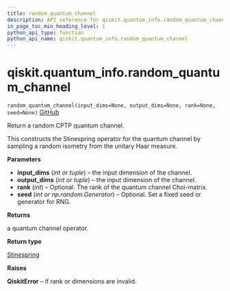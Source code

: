 ```yaml
---
title: random_quantum_channel
description: API reference for qiskit.quantum_info.random_quantum_channel
in_page_toc_min_heading_level: 1
python_api_type: function
python_api_name: qiskit.quantum_info.random_quantum_channel
---
```


<span id="qiskit-quantum-info-random-quantum-channel" />

# qiskit.quantum\_info.random\_quantum\_channel

<span id="qiskit.quantum_info.random_quantum_channel" />

`random_quantum_channel(input_dims=None, output_dims=None, rank=None, seed=None)` [GitHub](https://github.com/qiskit/qiskit/tree/stable/0.24/qiskit/quantum_info/operators/random.py "view source code")

Return a random CPTP quantum channel.

This constructs the Stinespring operator for the quantum channel by sampling a random isometry from the unitary Haar measure.

**Parameters**

*   **input\_dims** (*int or tuple*) – the input dimension of the channel.
*   **output\_dims** (*int or tuple*) – the input dimension of the channel.
*   **rank** (*int*) – Optional. The rank of the quantum channel Choi-matrix.
*   **seed** (*int or np.random.Generator*) – Optional. Set a fixed seed or generator for RNG.

**Returns**

a quantum channel operator.

**Return type**

[Stinespring](qiskit.quantum_info.Stinespring "qiskit.quantum_info.Stinespring")

**Raises**

**QiskitError** – if rank or dimensions are invalid.

